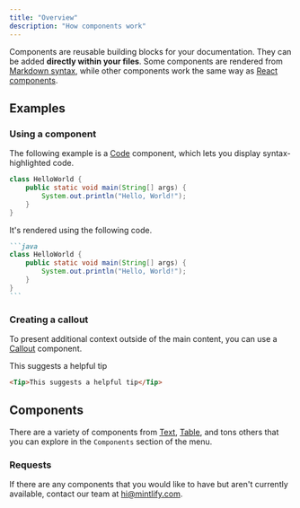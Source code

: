 ```yaml
---
title: "Overview"
description: "How components work"
---
```


Components are reusable building blocks for your documentation. They can be added **directly within your files**. Some components are rendered from [Markdown syntax](https://www.markdownguide.org/basic-syntax/), while other components work the same way as [React components](https://reactjs.org/docs/components-and-props.html).

## Examples

### Using a component

The following example is a [Code](/components/code) component, which lets you display syntax-highlighted code.

```java
class HelloWorld {
    public static void main(String[] args) {
        System.out.println("Hello, World!");
    }
}
```

It's rendered using the following code.

````md
```java
class HelloWorld {
    public static void main(String[] args) {
        System.out.println("Hello, World!");
    }
}
```
````

### Creating a callout

To present additional context outside of the main content, you can use a [Callout](/components/callout) component.

<Tip>This suggests a helpful tip</Tip>

```md
<Tip>This suggests a helpful tip</Tip>
```

## Components

There are a variety of components from [Text](/components/text), [Table](/components/table), and tons others that you can explore in the `Components` section of the menu.

### Requests

If there are any components that you would like to have but aren't currently available, contact our team at [hi@mintlify.com](mailto:hi@mintlify.com).
